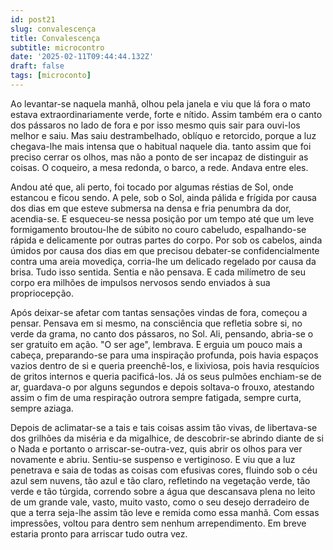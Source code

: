 ```yaml
---
id: post21
slug: convalescença
title: Convalescença
subtitle: microcontro
date: '2025-02-11T09:44:44.132Z'
draft: false
tags: [microconto]
---
```

Ao levantar-se naquela manhã, olhou pela janela e viu que lá fora o mato estava 
extraordinariamente verde, forte e nítido. Assim também era o canto dos pássaros
no lado de fora e por isso mesmo quis sair para ouvi-los melhor e saiu. Mas saiu destrambelhado,
oblíquo e retorcido, porque a luz chegava-lhe mais intensa que o 
habitual naquele dia. tanto assim que foi preciso cerrar os olhos, 
mas não a ponto de ser incapaz de distinguir as coisas.
O coqueiro, a mesa redonda, o barco, a rede. Andava entre eles. 

Andou até que, ali perto, foi tocado por algumas réstias de Sol,
onde estancou e ficou sendo. A pele, sob o Sol, ainda pálida e frígida 
por causa dos dias em que esteve submersa na densa e fria penumbra da dor,
acendia-se. E esqueceu-se nessa posição por um tempo
até que um leve formigamento broutou-lhe de súbito no couro 
cabeludo, espalhando-se rápida e delicamente por outras partes do corpo. Por sob os cabelos, 
ainda úmidos por causa dos dias em que precisou debater-se confidencialmente
contra uma areia movediça, corria-lhe um delicado regelado por causa da brisa. 
Tudo isso sentida. Sentia e não pensava. E cada milímetro de seu corpo era milhões 
de impulsos nervosos sendo enviados à sua propriocepção. 

Após deixar-se afetar com tantas sensações vindas de fora, começou a pensar. 
Pensava em si mesmo, na consciência que refletia sobre si, no verde da grama,
no canto dos pássaros, no Sol. Ali, pensando, abria-se o ser gratuito
em ação. "O ser age", lembrava. E erguia um pouco mais
a cabeça, preparando-se para uma inspiração profunda, pois 
havia espaços vazios dentro de si e queria preenchê-los, 
e lixiviosa, pois havia resquícios de gritos internos e queria pacificá-los.
Já os seus pulmões enchiam-se de ar, guardava-o por alguns 
segundos e depois soltava-o frouxo, atestando assim
o fim de uma respiração outrora sempre fatigada, sempre curta, sempre aziaga.

Depois de aclimatar-se a tais e tais coisas assim tão vivas, 
de libertava-se dos grilhões da miséria e da migalhice,
de descobrir-se abrindo diante de si o Nada e portanto o arriscar-se-outra-vez,
quis abrir os olhos para ver novamente e abriu. Sentiu-se suspenso e vertiginoso.
E viu que a luz penetrava e saia de todas as coisas com efusivas cores,
fluindo sob o céu azul sem nuvens, tão azul e tão claro, refletindo na
vegetação verde, tão verde e tão túrgida, 
correndo sobre a água que descansava plena no leito 
de um grande vale, vasto, muito vasto, como o seu desejo 
derradeiro de que a terra seja-lhe assim tão leve e remida como essa manhã.
Com essas impressões, voltou para dentro sem nenhum arrependimento.
Em breve estaria pronto para arriscar tudo outra vez.